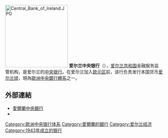 {{Distinguish|爱尔兰银行}}
{{Infobox Central bank
|bank_name_in_local     = Banc Ceannais na hÉireann <small>{{ga icon}}</small>
|image_1                = Banc_Ceannais_na_hÉireann_LOGO.png
|image_title_1          = 行徽
|image_2                = THE CENTRAL BANK OF IRELAND (NEW HEADQUARTER BUILDING ON NORTH WALL QUAY)- ALONG BOTANIC AVENUE (JANUARY 2018)-135338 (38738422625).jpg
|image_title_2          = 总部
|established            = 1943年2月1日
|headquarters           = {{flag|Ireland}}[[都柏林|都柏林]]{{le|都柏林碼頭|Dublin quays}}
|president              = {{le|帕特里克·霍诺汉|Patrick Honohan}}
|leader_title           = 行长
|bank_of                = [[爱尔兰共和国|爱尔兰共和国]]
<!--DO NOT add info on currency, rates, printer or mints, as these are controlled by ECB (the infobox is referring to the Central Bank part, which has released full control to ECB -->
|website                = {{URL|http://www.centralbank.ie/}}
|preceded               = {{le|货币委员会 (爱尔兰)|Currency Commission (Ireland)|货币委员会}}<small>(货币控制)</small><br />[[爱尔兰银行|爱尔兰银行]]<small>(政府银行)</small><sup>1</sup>
|succeeded              = [[欧洲中央银行|欧洲中央银行]] (1999年)<sup>2</sup>
|footnotes              = <sup>1</sup>爱尔兰银行在央行建立后仍為政府银行。<br /><sup>2</sup>歐洲中央銀行已接管愛爾蘭中央銀行大部分職權。
}}
[[File:Central_Bank_of_Ireland.JPG|200px]]
'''爱尔兰中央银行'''（{{lang-ga|Banc Ceannais na hÉireann}}），[[爱尔兰共和国|爱尔兰共和国]]金融服务监管机构，是爱尔兰的[[中央银行|中央银行]]。在爱尔兰加入[[欧元区|欧元区]]前，该行负责发行本国货币[[爱尔兰镑|爱尔兰镑]]，現為[[歐洲中央銀行體系|歐洲中央銀行體系]]之一。

== 外部連結 ==
{{commons category|Central Bank of Ireland}}
*[http://www.centralbank.ie/ 愛爾蘭中央銀行] {{Wayback|url=http://www.centralbank.ie/ |date=20170407021732 }}
*{{Twitter|centralbank_ie|愛爾蘭中央銀行}}

{{中央银行}}
{{歐盟成員國中央銀行}}
{{歐洲題目|中央銀行}}
{{Authority control}}

[[Category:欧洲中央银行体系|Category:欧洲中央银行体系]]
[[Category:愛爾蘭的銀行|Category:愛爾蘭的銀行]]
[[Category:爱尔兰经济|Category:爱尔兰经济]]
[[Category:1943年成立的银行|Category:1943年成立的银行]]